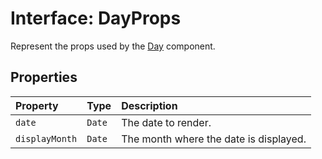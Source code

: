 # Interface: DayProps

Represent the props used by the [Day](/api/latest/functions/Day.mdx) component.

## Properties

| Property | Type | Description |
| :------ | :------ | :------ |
| `date` | `Date` | The date to render. |
| `displayMonth` | `Date` | The month where the date is displayed. |
